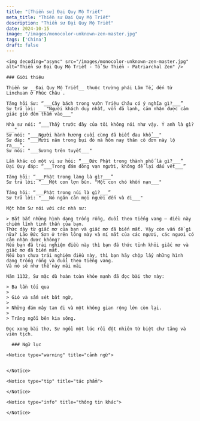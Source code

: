 ```yaml
---
title: "[Thiền sư] Đại Quy Mộ Triết"
meta_title: "Thiền sư Đại Quy Mộ Triết"
description: "Thiền sư Đại Quy Mộ Triết"
date: 2024-10-15
image: "/images/monocolor-unknown-zen-master.jpg"
tags: ['China']
draft: false
---
```


<div className="grid xl:grid-cols-8 lg:grid-cols-8 md:grid-cols-2 sm:grid-cols-2 xs:grid-cols-1 gap-8 bg-body dark:bg-darkmode-body">

  <div className="lg:col-span-3 md:col-span-1">

    <img decoding="async" src="/images/monocolor-unknown-zen-master.jpg" alt="Thiền sư Đại Quy Mộ Triết - Tổ Sư Thiền - Patriarchal Zen" />

    ### Giới thiệu

    Thiền sư __Đại Quy Mộ Triết__ thuộc trường phái Lâm Tế, đến từ Linchuan ở Phúc Châu .

    Tăng hỏi Sư: “___Cây bách trong vườn Triệu Châu có ý nghĩa gì?___”
    Sư trả lời: ___"Người khách duy nhất, vốn đã lạnh, cảm nhận được cảm giác gió đêm thấm vào___"

    Nhà sư nói: “___Thầy trước đây của tôi không nói như vậy. Ý anh là gì?___"
    Sư nói: "___Người hành hương cuối cùng đã biết đau khổ___"
    Sư đáp: “___Mười năm trong bụi đỏ mà hôm nay thân cô đơn này lộ ra___”.
    Sư nói: "___Sương trên tuyết___"

    Lần khác có một vị sư hỏi: “___Đức Phật trong thành phố là gì?___”
    Đại Quy đáp: “___Trong đám đông vạn người, không để lại dấu vết___”

    Tăng hỏi: “___Phật trong làng là gì?___”
    Sư trả lời: “___Một con lợn bùn. "Một con chó khốn nạn___"

    Tăng hỏi: “___Phật trong núi là gì?___”
    Sư trả lời: "___Nó ngăn cản mọi người đến và đi___"

    Một hôm Sư nói với các nhà sư:

    > Bắt bắt những hình dạng trống rỗng, đuổi theo tiếng vang – điều này chiếm lĩnh tinh thần của bạn.
    Thức dậy từ giấc mơ của bạn và giấc mơ đã biến mất. Vậy còn vấn đề gì nữa? Lão Đức Sơn ở trên lông mày và mí mắt của các ngươi, các ngươi có cảm nhận được không?
    Nếu bạn đã trải nghiệm điều này thì bạn đã thức tỉnh khỏi giấc mơ và giấc mơ đã biến mất.
    Nếu bạn chưa trải nghiệm điều này, thì bạn hãy chộp lấy những hình dạng trống rỗng và đuổi theo tiếng vang.
    Và nó sẽ như thế này mãi mãi

    Năm 1132, Sư mặc dù hoàn toàn khỏe mạnh đã đọc bài thơ này:

    > Ba lần tối qua
    >
    > Gió và sấm sét bất ngờ,
    >
    > Những đám mây tan đi và một không gian rộng lớn còn lại.
    >
    > Trăng ngồi bên kia sông.

    Đọc xong bài thơ, Sư ngồi một lúc rồi đột nhiên từ biệt chư tăng và viên tịch.

  </div>

  <div className="lg:col-span-5 md:col-span-1">

      ### Ngữ lục

    <Notice type="warning" title="cảnh ngữ">


    </Notice>

    <Notice type="tip" title="tác phẩm">

    </Notice>

    <Notice type="info" title="thông tin khác">

    </Notice>

  </div>

</div>
